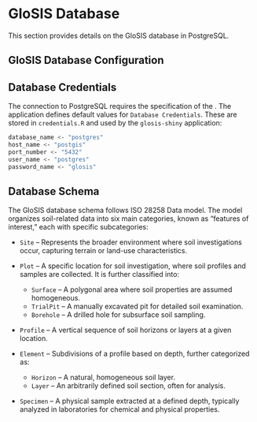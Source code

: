 
# **GloSIS Database**

This section provides details on the GloSIS database in PostgreSQL.

## GloSIS Database Configuration


## Database Credentials
The connection to PostgreSQL requires the specification of the . The application defines default values for `Database Credentials`.
These are stored in `credentials.R` and used by the `glosis-shiny` application:

```bash
database_name <- "postgres"
host_name <- "postgis"
port_number <- "5432"
user_name <- "postgres"
password_name <- "glosis"
```

## Database Schema


The GloSIS database schema follows ISO 28258 Data model. The model organizes soil-related data into six main categories, known as "features of interest," each with specific subcategories:


- `Site` – Represents the broader environment where soil investigations occur, capturing terrain or land-use characteristics.

- `Plot` – A specific location for soil investigation, where soil profiles and samples are collected. It is further classified into:
  - `Surface` – A polygonal area where soil properties are assumed homogeneous.
  - `TrialPit` – A manually excavated pit for detailed soil examination.
  - `Borehole` – A drilled hole for subsurface soil sampling.

- `Profile` – A vertical sequence of soil horizons or layers at a given location.

- `Element` – Subdivisions of a profile based on depth, further categorized as:
  - `Horizon` – A natural, homogeneous soil layer.
  - `Layer` – An arbitrarily defined soil section, often for analysis.

- `Specimen` – A physical sample extracted at a defined depth, typically analyzed in laboratories for chemical and physical properties.




